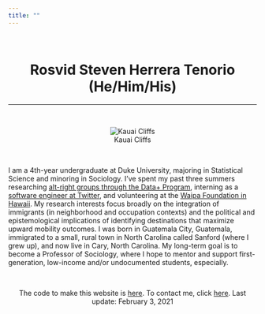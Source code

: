 ```yaml
---
title: ""
---
```


<br>

<center>
# Rosvid Steven Herrera Tenorio (He/Him/His)
</center>

***

<br>

<center>
![Kauai Cliffs](kauaicliffs.JPG)
</center>

<br>

I am a 4th-year undergraduate at Duke University, majoring in Statistical Science and minoring in Sociology. I've spent my past three summers researching [alt-right groups through the Data+ Program](https://bigdata.duke.edu/projects/latinxs-and-right), interning as a [software engineer at Twitter](https://twitter.com/terns/status/1155956826342477824), and volunteering at the [Waipa Foundation in Hawaii](https://dukeengage.duke.edu/pineapples-in-the-kauai-garden/). My research interests focus broadly on the integration of immigrants (in neighborhood and occupation contexts) and the political and epistemological implications of identifying destinations that maximize upward mobility outcomes. I was born in Guatemala City, Guatemala, immigrated to a small, rural town in North Carolina called Sanford (where I grew up), and now live in Cary, North Carolina. My long-term goal is to become a Professor of Sociology, where I hope to mentor and support first-generation, low-income and/or undocumented students, especially.

<br>

<center>
The code to make this website is [here](https://github.com/stevenherrera24/stevenherrera24.github.io). To contact me, click [here](https://stevenherreratenorio.com/contact.html). Last update: February 3, 2021
</center>
